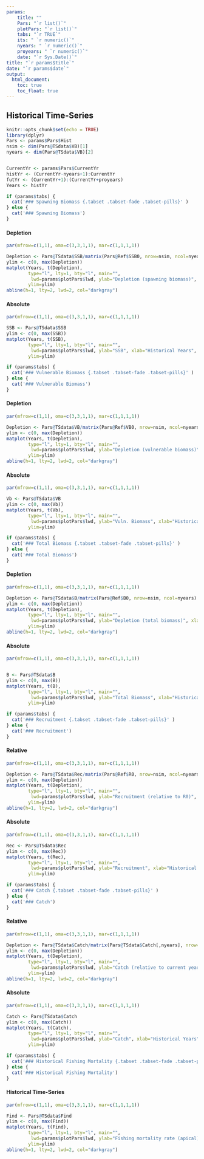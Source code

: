 ```yaml
---
params: 
    title: ""
    Pars: "`r list()`"
    plotPars: "`r list()`"
    tabs: "`r TRUE`"
    its: " `r numeric()`"
    nyears: " `r numeric()`"
    proyears: " `r numeric()`"
    date: "`r Sys.Date()`"
title: "`r params$title`"
date: "`r params$date`"
output:
  html_document:
    toc: true
    toc_float: true
---
```


## Historical Time-Series
```r
knitr::opts_chunk$set(echo = TRUE)
library(dplyr)
Pars <- params$Pars$Hist
nsim <- dim(Pars@TSdata$VB)[1]
nyears <- dim(Pars@TSdata$VB)[2]


CurrentYr <- params$Pars$CurrentYr
histYr <- (CurrentYr-nyears+1):CurrentYr
futYr <- (CurrentYr+1):(CurrentYr+proyears)
Years <- histYr

```



```r
if (params$tabs) {
  cat('### Spawning Biomass {.tabset .tabset-fade .tabset-pills}' )
} else {
  cat('### Spawning Biomass')
}
```

#### Depletion 

```r
par(mfrow=c(1,1), oma=c(3,3,1,1), mar=c(1,1,1,1))

Depletion <- Pars@TSdata$SSB/matrix(Pars@Ref$SSB0, nrow=nsim, ncol=nyears)
ylim <- c(0, max(Depletion))
matplot(Years, t(Depletion),
        type="l", lty=1, bty="l", main="", 
         lwd=params$plotPars$lwd, ylab="Depletion (spawning biomass)", xlab="Historical Years", las=1, xpd=NA,
        ylim=ylim)
abline(h=1, lty=2, lwd=2, col="darkgray")
```


#### Absolute

```r
par(mfrow=c(1,1), oma=c(3,3,1,1), mar=c(1,1,1,1))

SSB <- Pars@TSdata$SSB
ylim <- c(0, max(SSB))
matplot(Years, t(SSB),
        type="l", lty=1, bty="l", main="", 
         lwd=params$plotPars$lwd, ylab="SSB", xlab="Historical Years", las=1, xpd=NA,
        ylim=ylim)
```



```r
if (params$tabs) {
  cat('### Vulnerable Biomass {.tabset .tabset-fade .tabset-pills}' )
} else {
  cat('### Vulnerable Biomass')
}
```

#### Depletion 
```r
par(mfrow=c(1,1), oma=c(3,3,1,1), mar=c(1,1,1,1))

Depletion <- Pars@TSdata$VB/matrix(Pars@Ref$VB0, nrow=nsim, ncol=nyears)
ylim <- c(0, max(Depletion))
matplot(Years, t(Depletion),
        type="l", lty=1, bty="l", main="", 
         lwd=params$plotPars$lwd, ylab="Depletion (vulnerable biomass)", xlab="Historical Years", las=1, xpd=NA,
        ylim=ylim)
abline(h=1, lty=2, lwd=2, col="darkgray")
```


#### Absolute
```r
par(mfrow=c(1,1), oma=c(3,3,1,1), mar=c(1,1,1,1))

Vb <- Pars@TSdata$VB
ylim <- c(0, max(Vb))
matplot(Years, t(Vb),
        type="l", lty=1, bty="l", main="", 
         lwd=params$plotPars$lwd, ylab="Vuln. Biomass", xlab="Historical Years", las=1, xpd=NA,
        ylim=ylim)
```


```r
if (params$tabs) {
  cat('### Total Biomass {.tabset .tabset-fade .tabset-pills}' )
} else {
  cat('### Total Biomass')
}
```

#### Depletion
```r
par(mfrow=c(1,1), oma=c(3,3,1,1), mar=c(1,1,1,1))

Depletion <- Pars@TSdata$B/matrix(Pars@Ref$B0, nrow=nsim, ncol=nyears)
ylim <- c(0, max(Depletion))
matplot(Years, t(Depletion),
        type="l", lty=1, bty="l", main="", 
         lwd=params$plotPars$lwd, ylab="Depletion (total biomass)", xlab="Historical Years", las=1, xpd=NA,
        ylim=ylim)
abline(h=1, lty=2, lwd=2, col="darkgray")
```

#### Absolute
```r
par(mfrow=c(1,1), oma=c(3,3,1,1), mar=c(1,1,1,1))


B <- Pars@TSdata$B
ylim <- c(0, max(B))
matplot(Years, t(B),
        type="l", lty=1, bty="l", main="", 
         lwd=params$plotPars$lwd, ylab="Total Biomass", xlab="Historical Years", las=1, xpd=NA,
        ylim=ylim)

```


```r
if (params$tabs) {
  cat('### Recruitment {.tabset .tabset-fade .tabset-pills}' )
} else {
  cat('### Recruitment')
}
```

#### Relative
```r
par(mfrow=c(1,1), oma=c(3,3,1,1), mar=c(1,1,1,1))

Depletion <- Pars@TSdata$Rec/matrix(Pars@Ref$R0, nrow=nsim, ncol=nyears)
ylim <- c(0, max(Depletion))
matplot(Years, t(Depletion),
        type="l", lty=1, bty="l", main="", 
         lwd=params$plotPars$lwd, ylab="Recruitment (relative to R0)", xlab="Historical Years", las=1, xpd=NA,
        ylim=ylim)
abline(h=1, lty=2, lwd=2, col="darkgray")
```

#### Absolute
```r
par(mfrow=c(1,1), oma=c(3,3,1,1), mar=c(1,1,1,1))

Rec <- Pars@TSdata$Rec
ylim <- c(0, max(Rec))
matplot(Years, t(Rec),
        type="l", lty=1, bty="l", main="", 
         lwd=params$plotPars$lwd, ylab="Recruitment", xlab="Historical Years", las=1, xpd=NA,
        ylim=ylim)

```


```r
if (params$tabs) {
  cat('### Catch {.tabset .tabset-fade .tabset-pills}' )
} else {
  cat('### Catch')
}
```

#### Relative
```r
par(mfrow=c(1,1), oma=c(3,3,1,1), mar=c(1,1,1,1))

Depletion <- Pars@TSdata$Catch/matrix(Pars@TSdata$Catch[,nyears], nrow=nsim, ncol=nyears)
ylim <- c(0, max(Depletion))
matplot(Years, t(Depletion),
        type="l", lty=1, bty="l", main="", 
         lwd=params$plotPars$lwd, ylab="Catch (relative to current year)", xlab="Historical Years", las=1, xpd=NA,
        ylim=ylim)
abline(h=1, lty=2, lwd=2, col="darkgray")
```

#### Absolute 
```r
par(mfrow=c(1,1), oma=c(3,3,1,1), mar=c(1,1,1,1))

Catch <- Pars@TSdata$Catch
ylim <- c(0, max(Catch))
matplot(Years, t(Catch),
        type="l", lty=1, bty="l", main="", 
         lwd=params$plotPars$lwd, ylab="Catch", xlab="Historical Years", las=1, xpd=NA,
        ylim=ylim)

```



```r
if (params$tabs) {
  cat('### Historical Fishing Mortality {.tabset .tabset-fade .tabset-pills}' )
} else {
  cat('### Historical Fishing Mortality')
}
```

#### Historical Time-Series
```r
par(mfrow=c(1,1), oma=c(3,3,1,1), mar=c(1,1,1,1))

Find <- Pars@TSdata$Find
ylim <- c(0, max(Find))
matplot(Years, t(Find),
        type="l", lty=1, bty="l", main="", 
         lwd=params$plotPars$lwd, ylab="Fishing mortality rate (apical)", xlab="Historical Years", las=1, xpd=NA,
        ylim=ylim)
abline(h=1, lty=2, lwd=2, col="darkgray")
```

